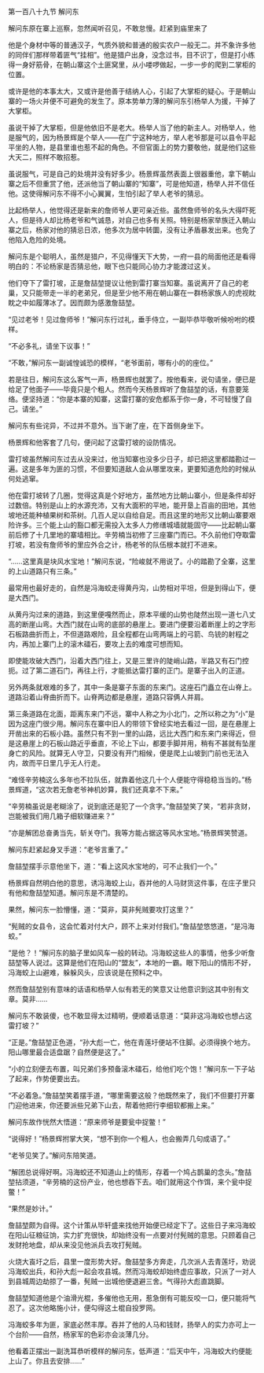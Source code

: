 

第一百八十九节 解问东

解问东原在寨上巡察，忽然闻听召见，不敢怠慢。赶紧到庙里来了

他是个身材中等的普通汉子，气质外貌和普通的殷实农户一般无二。并不象许多他的同伴们那样带着匪气“挂相”。他是猎户出身，没念过书，目不识丁，但是打小练得一身好筋骨，在朝山寨这个土匪窝里，从小喽啰做起，一步一步的爬到二掌柜的位置。

或许是他的本事太大，又或许是他善于结纳人心，引起了大掌柜的疑心。于是朝山寨的一场火并便不可避免的发生了。原本势单力薄的解问东引杨举人为援，干掉了大掌柜。

虽说干掉了大掌柜，但是他依旧不是老大。杨举人当了他的新主人。对杨举人，他是服气的，因为杨景辉是个举人――在广宁这种地方，举人老爷那是可以县令平起平坐的人物，是县里谁也惹不起的角色。不但官面上的势力要敬他，就是他们这些大天二，照样不敢招惹。

虽说服气，可是自己的处境并没有好多少。杨景辉虽然表面上很器重他，拿下朝山寨之后不但重赏了他，还派他当了朝山寨的“知寨”，可是他知道，杨举人并不信任他。这使得解问东不得不小心翼翼，生怕引起了举人老爷的猜忌。

比起杨举人，他觉得还是新来的詹师爷人更可亲近些。虽然詹师爷的名头大得吓死人，但是待人却比杨老爷和气诚恳，对自己也多有关照。特别是杨家举族迁入朝山寨之后，杨家对他的猜忌日浓，他多次为居中转圜，没有让矛盾暴发出来。也免了他陷入危险的处境。

解问东是个聪明人，虽然是猎户，不见得懂天下大势，一府一县的局面他还是看得明白的：不论杨家是否猜忌他，眼下也只能同心协力才能渡过这关。

他们夺下了雷打坡，正是詹喆堃提议让他到雷打寨当知寨。虽说离开了自己的老巢，又只能带走一半的老弟兄，但是至少他不用在朝山寨在一群杨家族人的虎视眈眈之中如履薄冰了。因而颇为感激詹喆堃。

“见过老爷！见过詹师爷！”解问东行过礼，垂手侍立，一副毕恭毕敬听候吩咐的模样。

“不必多礼，请坐下议事！”

“不敢，”解问东一副诚惶诚恐的模样，“老爷面前，哪有小的的座位。”

若是往日，解问东这么客气一声，杨景辉也就罢了。按他看来，说句请坐，便已是给足了他面子――毕竟只是个粗人。然而今天杨景辉听了詹喆堃的话，有意要笼络。便坚持道：“你是本寨的知寨，这雷打寨的安危都系于你一身，不可轻慢了自己。请坐。”

解问东有些诧异，不过并不意外。当下谢了座，在下首侧身坐下。

杨景辉和他客套了几句，便问起了这雷打坡的设防情况。

雷打坡虽然解问东过去从没来过，他当知寨也没多少日子，却已把这里都踏勘过一遍。这是多年为匪的习惯，不但要知道敌人会从哪里攻来，更要知道危险的时候从何处逃窜。

他在雷打坡转了几圈，觉得这真是个好地方，虽然地方比朝山寨小，但是条件却好过数倍。特别是山上的水源充沛，又有大面积的平地，能开垦上百亩的田地，其他坡地还能种植果树和茶树。几百人足以自给自足。而且这里的地形又比朝山寨要艰险许多。三个能上山的豁口都无需投入太多人力修缮城墙就能固守――比起朝山寨前后修了十几里地的寨墙相比。辛劳楠当初修了三座寨门而已。不久前他们夺取雷打坡，若没有詹师爷的里应外合之计，杨老爷的队伍根本就打不进来。

“……这里真是块风水宝地！”解问东说，“险峻就不用说了。小的踏勘了全寨，这里的上山道路只有三条。”

最常用也最好走的，自然是冯海蛟走得黄丹沟，山势相对平坦，但是到得山下，便是大西门。

从黄丹沟过来的道路，到这里便嘎然而止，原本平缓的山势也陡然出现一道七八丈高的断崖山弯。大西门就在山弯的底部的悬崖上。要进门便要沿着断崖上的之字形石板路曲折而上，不但道路艰险，且全程都在山弯两端上的弓箭、鸟铳的射程之内，再加上寨门上的滚木礌石，要攻上去的难度可想而知。

即使能攻破大西门，沿着大西门往上，又是三里许的陡峭山路，半路又有石门控扼。过了第二道石门，再往上行，才能抵达雷打寨的正门。是寨子出入的正道。

另外两条就艰难的多了，其中一条是寨子东面的东来门。这座石门矗立在山脊上。道路沿着山脊曲折而下。山脊两边都是悬崖，道路只容俩人并肩。

第三条道路在北面，距离东来门不远，寨中人称之为小北门，之所以称之为“小”是因为这座门很少用。解问东在寨中旧人的带领下曾经实地去看过一回，是在悬崖上开凿出来的石板小路。虽然只有不到一里的山路，远比大西门和东来门来得近，但是这悬崖上的石板山路近乎垂直，不论上下山，都要手脚并用，稍有不甚就有坠崖身亡的风险。就算无人守卫，只要没有开门相候，便是爬上山坡到门前也无法入内，故而平日里几乎无人行走。

“难怪辛劳楠这么多年也不拉队伍，就靠着他这几十个人便能守得稳稳当当的。”杨景辉道，“这次若无詹老爷神机妙算，我们还真拿不下来。”

“辛劳楠虽说是老糊涂了，说到底还是犯了一个贪字。”詹喆堃笑了笑，“若非贪财，岂能被我们用几箱子细软赚进来？”

“亦是解团总奋勇当先，斩关夺门。我等方能占据这等风水宝地。”杨景辉笑赞道。

解问东赶紧起身叉手道：“老爷言重了。”

詹喆堃摆手示意他坐下，道：“看上这风水宝地的，可不止我们一个。”

杨景辉自然明白他的意思，诱冯海蛟上山，吞并他的人马财货这件事，在庄子里只有他和詹喆堃知道。解问东是不清楚的。

果然，解问东一脸懵懂，道：“莫非，莫非髡贼要攻打这里？”

“髡贼的女县令，这会忙着对付大户，顾不上来对付我们。”詹喆堃悠悠道，“是冯海蛟。”

“是他？！”解问东的脑子里如风车一般的转动。冯海蛟这些人的事情，他多少听詹喆堃等人说过。这算是他们在阳山的“盟友”，本地的一霸。眼下阳山的情形不好，冯海蛟上山避难，躲躲风头，应该说是在预料之中。

然而詹喆堃别有意味的话语和杨举人似有若无的笑意又让他意识到这其中别有文章。莫非……

解问东不敢装傻，也不敢显得太过精明，便顺着话意道：“莫非这冯海蛟也想占这雷打坡？”

“正是。”詹喆堃正色道，“孙大彪一亡，他在青莲圩便站不住脚。必须得换个地方。阳山哪里最合适盘踞？自然便是这了。”

“小的立刻便去布置，叫兄弟们多预备滚木礌石，给他们吃个饱！”解问东一下子站了起来，作势便要出去。

“不必着急。”詹喆堃笑着摆手道，“哪里需要这般？他既然来了，我们不但要打开寨门迎他进来，你还要派些兄弟下山去，帮着他把行李细软都搬上来。”

解问东故作恍然大悟道：“原来师爷是要瓮中捉鳖！”

“说得好！”杨景辉拊掌大笑，“想不到你一个粗人，也会搬弄几句成语了。”

“老爷见笑了。”解问东陪笑道。

“解团总说得好啊。冯海蛟还不知道山上的情形，存着一个鸠占鹊巢的念头。”詹喆堃拈须道，“辛劳楠的这份产业，他也想吞下去。咱们就用这个作饵，来个瓮中捉鳖！”

“果然是妙计。”

詹喆堃颇为自得。这个计策从毕轩盛来找他开始便已经定下了。这些日子来冯海蛟在阳山征粮征饷，实力扩充很快，却始终没有一点要对付髡贼的意思。只顾着自己发财抢地盘，却从来没见他派兵去攻打髡贼。

火烧大崀圩之后，县里一度形势大好。詹喆堃多方奔走，几次派人去青莲圩，劝说冯海蛟出兵，和孙大彪一起会攻县城。然而冯海蛟却始终虚应事故，只派了一对人到县城周边劫掠了一番，髡贼一出城他便退避三舍。气得孙大彪直跳脚。

詹喆堃知道他是个油滑光棍，多催他也无用，惹急倒有可能反咬一口，便只能将气忍了。这次他略施小计，便勾得这土棍自投罗网。

冯海蛟多年为匪，家底必然丰厚。吞并了他的人马和钱财，扬举人的实力亦可上一个台阶――自然，杨家军的色彩亦会淡薄几分。

他看着正摆出一副洗耳恭听模样的解问东，低声道：“后天中午，冯海蛟大约便能上山了。你且去安排……”

